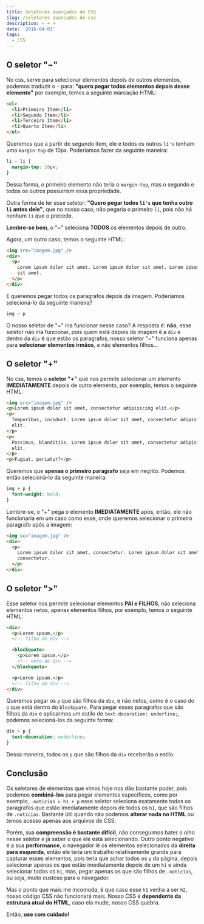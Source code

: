 ```yaml
---
title: Seletores avançados do CSS
slug: /seletores-avancados-do-css
description: ~ + >
date: '2016-04-03'
tags:
  - CSS
---
```


## O seletor "~"

No css, serve para selecionar elementos depois de outros elementos, podemos
traduzir o `~` para: **"quero pegar todos elementos depois desse elemento"** por
exemplo, temos a seguinte marcação HTML:

```html
<ul>
  <li>Primeiro Item</li>
  <li>Segundo Item</li>
  <li>Terceiro Item</li>
  <li>Quarto Item</li>
</ul>
```

Queremos que a partir do segundo item, ele e todos os outros `li's` tenham uma
`margin-top` de 10px. Poderiamos fazer da seguinte maneira:

```css
li ~ li {
  margin-top: 10px;
}
```

Dessa forma, o primeiro elemento não teria o `margin-top`, mas o segundo e todos
os outros possuiriam essa propriedade.

Outra forma de ler esse seletor: **"Quero pegar todos `li's` que tenha outro
`li` antes dele"**, que no nosso caso, não pegaria o primeiro `li`, pois não há
nenhum `li` que o precede.

**Lembre-se bem**, o "~" seleciona **TODOS** os elementos depois de outro.

Agora, um outro caso, temos o seguinte HTML:

```html
<img src="imagem.jpg" />
<div>
  <p>
    Lorem ipsum dolor sit amet. Lorem ipsum dolor sit amet. Lorem ipsum dolor
    sit amet.
  </p>
</div>
```

E queremos pegar todos os paragrafos depois da imagem. Poderíamos selecioná-lo
da seguinte maneira?

```css
img ~ p
```

O nosso seletor de "~" iria funcionar nesse caso? A resposta é: **não**, esse
seletor não iria funcionar, pois quem está depois da imagem é a `div` e dentro
da `div` é que estão os paragrafos, nosso seletor "~" funciona apenas para
**selecionar elementos irmãos**, e não elementos filhos...

## O seletor "+"

No css, temos o **seletor "+"** que nos permite selecionar um elemento
**IMEDIATAMENTE** depois de outro elemento, por exemplo, temos o seguinte HTML:

```html
<img src="imagem.jpg" />
<p>Lorem ipsum dolor sit amet, consectetur adipisicing elit.</p>
<p>
  Temporibus, incidunt. Lorem ipsum dolor sit amet, consectetur adipisicing
  elit.
</p>
<p>
  Possimus, blanditiis. Lorem ipsum dolor sit amet, consectetur adipisicing
  elit.
</p>
<p>Fugiat, pariatur?</p>
```

Queremos que **apenas o primeiro paragrafo** seja em negrito. Podemos então
selecioná-lo da seguinte maneira:

```css
img + p {
  font-weight: bold;
}
```

Lembre-se, o "+" pega o elemento **IMEDIATAMENTE** após, então, ele não
funcionaria em um caso como esse, onde queremos selecionar o primeiro paragrafo
após a imagem:

```html
<img sc="imagem.jpg" />
<div>
  <p>
    Lorem ipsum dolor sit amet, consectetur. Lorem ipsum dolor sit amet,
    consectetur.
  </p>
</div>
```

## O seletor ">"

Esse seletor nos permite selecionar elementos **PAI e FILHOS**, não seleciona
elementos netos, apenas elementos filhos, por exemplo, temos o seguinte HTML:

```html
<div>
  <p>Lorem ipsum.</p>
  <!-- filho de div -->

  <blockquote>
    <p>Lorem ipsum.</p>
    <!-- neto de div -->
  </blockquote>

  <p>Lorem ipsum.</p>
  <!-- filho de div -->
</div>
```

Queremos pegar os `p` que são filhos da `div`, e não netos, como é o caso do `p`
que está dentro do `blockquote`. Para pegar esses paragrafos que são filhos da
`div` e aplicarmos um estilo de `text-decoration: underline;`, podemos
selecioná-los da seguinte forma:

```css
div > p {
  text-decoration: underline;
}
```

Dessa maneira, todos os `p` que são filhos da `div` receberão o estilo.

## Conclusão

Os seletores de elementos que vimos hoje nos dão bastante poder, pois podemos
**combiná-los** para pegar elementos específicos, como por exemplo,
`.noticias > h1 + p` esse seletor seleciona exatamente todos os paragrafos que
estão imediatamente depois de todos os `h1`, que são filhos de `.noticias`.
Bastante útil quando não podemos **alterar nada no HTML** ou temos acesso apenas
aos arquivos de CSS.

Porém, sua **compreensão é bastante difícil**, não conseguimos bater o olho
nesse seletor e já saber o que ele está selecionando. Outro ponto negativo é a
sua **performance**, o navegador lê os elementos selecionados da
**direita para esquerda**, então ele teria um trabalho relativamente grande para
capturar esses elementos, pois teria que achar todos os `p` da página, depois
selecionar apenas os que estão imediatamente depois de um `h1` e ainda
selecionar todos os `h1`, mas, pegar apenas os que são filhos de `.noticias`,
ou seja, muito custoso para o navegador.

Mas o ponto que mais me incomoda, é que caso esse `h1` venha a ser `h2`, nosso
código CSS não funcionará mais. Nosso CSS é
**dependente da estrutura atual do HTML**, caso ela mude, nosso CSS quebra.

Então, **use com cuidado!**
